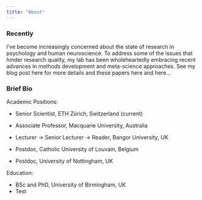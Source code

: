 ```yaml
---
title: "About"
---
```


### Recently

I've become increasingly concerned about the state of research in psychology and human neuroscience. To address some of the issues that hinder research quality, my lab has been wholeheartedly embracing recent advances in methods development and meta-science approaches. See my blog post here for more details and these papers here and here...

### Brief Bio

Academic Positions:

-   Senior Scientist, ETH Zürich, Switzerland (current)

-   Associate Professor, Macquarie University, Australia

-   Lecturer → Senior Lecturer → Reader, Bangor University, UK

-   Postdoc, Catholic University of Louvain, Belgium

-   Postdoc, University of Nottingham, UK

Education:

-   BSc and PhD, University of Birmingham, UK
-   Test
